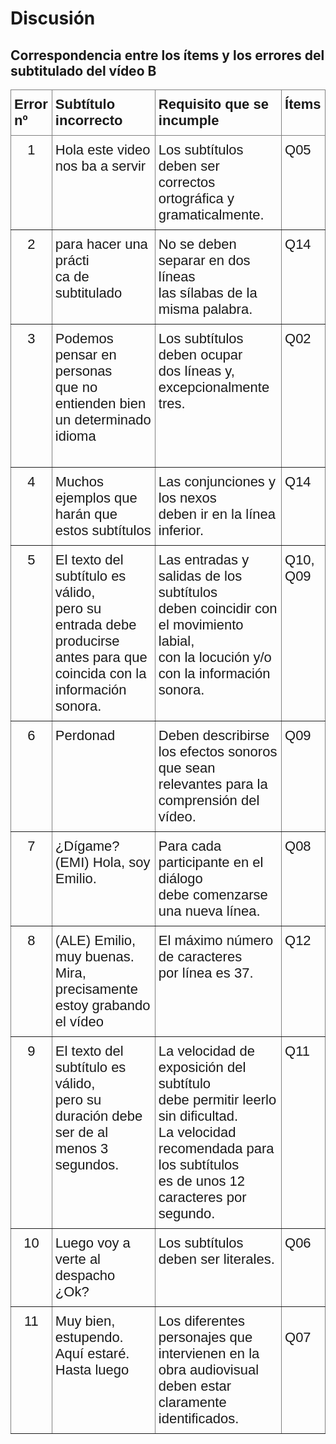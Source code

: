
# Discusión

## Correspondencia entre los ítems y los errores del subtitulado del vídeo B

<style type="text/css">
.tg  {border-collapse:collapse;border-spacing:0;}
.tg td{border-color:black;border-style:solid;border-width:1px;font-family:Arial, sans-serif;font-size:14px;
  overflow:hidden;padding:10px 5px;word-break:normal;}
.tg th{border-color:black;border-style:solid;border-width:1px;font-family:Arial, sans-serif;font-size:14px;
  font-weight:normal;overflow:hidden;padding:10px 5px;word-break:normal;}
.tg .tg-x1hj{border-color:inherit;font-size:22px;text-align:left;vertical-align:top}
.tg .tg-spag{border-color:inherit;font-size:22px;font-weight:bold;text-align:left;vertical-align:top}
.tg .tg-9d8n{border-color:inherit;font-size:22px;text-align:center;vertical-align:top}
</style>
<table class="tg">
<thead>
  <tr>
    <th class="tg-spag">Error nº</th>
    <th class="tg-spag">Subtítulo incorrecto</th>
    <th class="tg-spag">Requisito que se incumple</th>
    <th class="tg-spag">Ítems</th>
  </tr>
</thead>
<tbody>
  <tr>
    <td class="tg-9d8n">1<br></td>
    <td class="tg-x1hj">Hola este video nos ba a servir</td>
    <td class="tg-x1hj">Los subtítulos deben ser correctos<br>ortográfica y gramaticalmente.</td>
    <td class="tg-x1hj">Q05<br></td>
  </tr>
  <tr>
    <td class="tg-9d8n">2</td>
    <td class="tg-x1hj">para hacer una prácti<br>ca de subtitulado</td>
    <td class="tg-x1hj">No se deben separar en dos líneas<br>las sílabas de la misma palabra.</td>
    <td class="tg-x1hj">Q14</td>
  </tr>
  <tr>
    <td class="tg-9d8n">3</td>
    <td class="tg-x1hj">Podemos pensar en personas <br>que no entienden bien <br>un determinado idioma<br><br></td>
    <td class="tg-x1hj">Los subtítulos deben ocupar<br>dos líneas y, excepcionalmente tres.</td>
    <td class="tg-x1hj">Q02</td>
  </tr>
  <tr>
    <td class="tg-9d8n">4</td>
    <td class="tg-x1hj">Muchos ejemplos que <br>harán que estos subtítulos</td>
    <td class="tg-x1hj">Las conjunciones y los nexos<br>deben ir en la línea inferior.</td>
    <td class="tg-x1hj">Q14</td>
  </tr>
  <tr>
    <td class="tg-9d8n">5</td>
    <td class="tg-x1hj">El texto del subtítulo es válido,<br>pero su entrada debe producirse antes para que<br>coincida con la información sonora.</td>
    <td class="tg-x1hj">Las entradas y salidas de los subtítulos<br>deben coincidir con el movimiento labial,<br>con la locución y/o con la información sonora.</td>
    <td class="tg-x1hj">Q10, Q09</td>
  </tr>
  <tr>
    <td class="tg-9d8n">6</td>
    <td class="tg-x1hj">Perdonad</td>
    <td class="tg-x1hj">Deben describirse los efectos sonoros<br>que sean relevantes para la comprensión del vídeo.</td>
    <td class="tg-x1hj">Q09<br></td>
  </tr>
  <tr>
    <td class="tg-9d8n">7</td>
    <td class="tg-x1hj">¿Dígame? (EMI) Hola, soy Emilio.<br></td>
    <td class="tg-x1hj">Para cada participante en el diálogo<br>debe comenzarse una nueva línea.</td>
    <td class="tg-x1hj">Q08<br></td>
  </tr>
  <tr>
    <td class="tg-9d8n">8</td>
    <td class="tg-x1hj">(ALE) Emilio, muy buenas. Mira, precisamente estoy grabando el vídeo<br></td>
    <td class="tg-x1hj">El máximo número de caracteres<br>por línea es 37.</td>
    <td class="tg-x1hj">Q12<br></td>
  </tr>
  <tr>
    <td class="tg-9d8n">9</td>
    <td class="tg-x1hj">El texto del subtítulo es válido,<br>pero su duración debe ser de al menos 3 segundos.</td>
    <td class="tg-x1hj">La velocidad de exposición del subtítulo<br>debe permitir leerlo sin dificultad.<br>La velocidad recomendada para los subtítulos<br>es de unos 12 caracteres por segundo.</td>
    <td class="tg-x1hj">Q11</td>
  </tr>
  <tr>
    <td class="tg-9d8n">10</td>
    <td class="tg-x1hj">Luego voy a verte al despacho ¿Ok?<br></td>
    <td class="tg-x1hj">Los subtítulos deben ser literales.</td>
    <td class="tg-x1hj">Q06</td>
  </tr>
  <tr>
    <td class="tg-9d8n">11</td>
    <td class="tg-x1hj">Muy bien, estupendo. Aquí estaré. <br>Hasta luego</td>
    <td class="tg-x1hj">Los diferentes personajes que intervienen en la<br>obra audiovisual deben estar claramente identificados.</td>
    <td class="tg-x1hj"><br>Q07</td>
  </tr>
</tbody>
</table>
